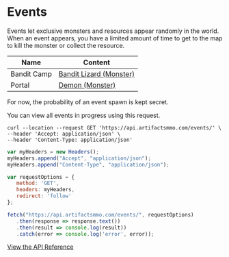 
# Events

Events let exclusive monsters and resources appear randomly in the world. When an event appears, you have a limited amount of time to get to the map to kill the monster or collect the resource.

| Name            | Content                              |
| ----------------| ---------------------------------- |
| Bandit Camp     |[Bandit Lizard (Monster)](https://artifactsmmo.com/encyclopedia/monsters/bandit_lizard) |
| Portal          |[Demon (Monster)](https://artifactsmmo.com/encyclopedia/monsters/demon)|

For now, the probability of an event spawn is kept secret.

You can view all events in progress using this request. 

```http filename="cURL" copy
curl --location --request GET 'https://api.artifactsmmo.com/events/' \
--header 'Accept: application/json' \
--header 'Content-Type: application/json'
```
```js filename="Javascript" copy
var myHeaders = new Headers();
myHeaders.append("Accept", "application/json");
myHeaders.append("Content-Type", "application/json");

var requestOptions = {
   method: 'GET',
   headers: myHeaders,
   redirect: 'follow'
};

fetch("https://api.artifactsmmo.com/events/", requestOptions)
   .then(response => response.text())
   .then(result => console.log(result))
   .catch(error => console.log('error', error));
```

[View the API Reference](https://api.artifactsmmo.com/docs/#/operations/get_all_events_events__get)